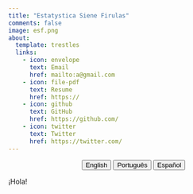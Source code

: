 ```yaml
---
title: "Estatystica Siene Firulas"
comments: false
image: esf.png
about:
  template: trestles
  links:
    - icon: envelope
      text: Email
      href: mailto:a@gmail.com
    - icon: file-pdf
      text: Resume
      href: https://
    - icon: github
      text: GitHub
      href: https://github.com/
    - icon: twitter
      text: Twitter
      href: https://twitter.com/      
---
```


<center>

::: {.btn-group role="group" aria-label="About"}
<a href="about.html"> <button type="button" class="btn btn-primary me-md-2 btn-sm">English</button></a> <a href="about-pt.html"> <button type="button" class="btn btn-primary me-md-2 btn-sm">Português</button></a> <a href="about-es.html"> <button type="button" class="btn btn-primary me-md-2 btn-sm">Español</button></a>
:::

</center>

::: {#hero-heading}
¡Hola!
:::

